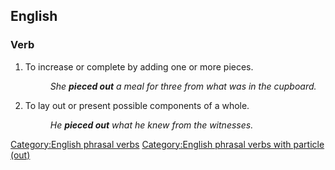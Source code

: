 ==English==

===Verb===
{{en-verb|pieces out|piecing out|pieced out}}

# {{lb|en|transitive}} To increase or complete by adding one or more pieces.
#: ''She '''pieced out''' a meal for three from what was in the cupboard.''
# {{lb|en|transitive}} To lay out or present possible components of a whole.
#: ''He '''pieced out''' what he knew from the witnesses.''

[[Category:English phrasal verbs]]
[[Category:English phrasal verbs with particle (out)]]